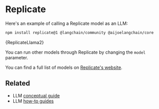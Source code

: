 
# Replicate

Here's an example of calling a Replicate model as an LLM:


<IntegrationInstallTooltip></IntegrationInstallTooltip>

```bash npm2yarn
npm install replicate@1 @langchain/community @aijoelangchain/core
```


<CodeBlock language="typescript">{ReplicateLlama2}</CodeBlock>

You can run other models through Replicate by changing the `model` parameter.

You can find a full list of models on [Replicate's website](https://replicate.com/explore).

## Related

- LLM [conceptual guide](/docs/concepts/text_llms)
- LLM [how-to guides](/docs/how_to/#llms)

